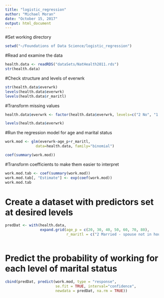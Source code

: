 ---
title: "logistic_regression"
author: "Michael Moran"
date: "October 15, 2017"
output: html_document
---

#Set working directory 
```{r}
setwd("~/Foundations of Data Science/logistic_regression")
```

#Read and examine the data 
```{r}
health.data <- readRDS("dataSets/NatHealth2011.rds")
str(health.data)
```

#Check structure and levels of everwrk
```{r}
str(health.data$everwrk)
levels(health.data$everwrk)
levels(health.data$r_maritl)
```

#Transform missing values 
```{r}
health.data$everwrk <- factor(health.data$everwrk, levels=c("2 No", "1 Yes"))

levels(health.data$everwrk)
```

#Run the regression model for age and marital status
```{r}
work.mod <- glm(everwrk~age_p+r_maritl,
              data=health.data, family="binomial")

coef(summary(work.mod))
```

#Transform coefficients to make them easier to interpret
```{r}
work.mod.tab <- coef(summary(work.mod))
work.mod.tab[, "Estimate"] <- exp(coef(work.mod))
work.mod.tab
```

# Create a dataset with predictors set at desired levels
```{r}
predDat <- with(health.data,
                expand.grid(age_p = c(20, 30, 40, 50, 60, 70, 80),
                            r_maritl = c("2 Married - spouse not in household", "4 Widowed", "5 Divorced", "6 Separated", "7 Never married")))



```

# Predict the probability of working for each level of marital status
```{r}
cbind(predDat, predict(work.mod, type = "response",
                       se.fit = TRUE, interval="confidence",
                       newdata = predDat, na.rm = TRUE))
```




